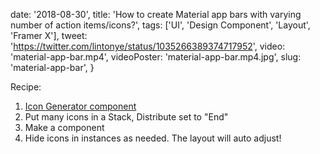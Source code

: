 
  date: '2018-08-30',
  title:
    'How to create Material app bars with varying number of action items/icons?',
  tags: ['UI', 'Design Component', 'Layout', 'Framer X'],
  tweet: 'https://twitter.com/lintonye/status/1035266389374717952',
  video: 'material-app-bar.mp4',
  videoPoster: 'material-app-bar.mp4.jpg',
  slug: 'material-app-bar',
}


Recipe:

1. [Icon Generator component](https://store.framer.com/package/benjamin/icon-generator)
2. Put many icons in a Stack, Distribute set to "End"
3. Make a component
4. Hide icons in instances as needed. The layout will auto adjust!
